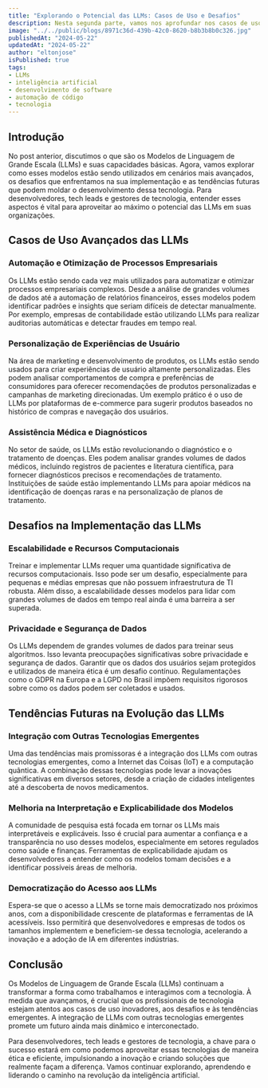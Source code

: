 ```yaml
---
title: "Explorando o Potencial das LLMs: Casos de Uso e Desafios"
description: Nesta segunda parte, vamos nos aprofundar nos casos de uso avançados das LLMs, os desafios enfrentados na sua implementação e as tendências futuras que podem definir o rumo da inteligência artificial e da programação.
image: "../../public/blogs/8971c36d-439b-42c0-8620-b8b3b8b0c326.jpg"
publishedAt: "2024-05-22"
updatedAt: "2024-05-22"
author: "eltonjose"
isPublished: true
tags:
- LLMs
- inteligência artificial
- desenvolvimento de software
- automação de código
- tecnologia
---
```


## Introdução

No post anterior, discutimos o que são os Modelos de Linguagem de Grande Escala (LLMs) e suas capacidades básicas. Agora, vamos explorar como esses modelos estão sendo utilizados em cenários mais avançados, os desafios que enfrentamos na sua implementação e as tendências futuras que podem moldar o desenvolvimento dessa tecnologia. Para desenvolvedores, tech leads e gestores de tecnologia, entender esses aspectos é vital para aproveitar ao máximo o potencial das LLMs em suas organizações.

## Casos de Uso Avançados das LLMs

### Automação e Otimização de Processos Empresariais

Os LLMs estão sendo cada vez mais utilizados para automatizar e otimizar processos empresariais complexos. Desde a análise de grandes volumes de dados até a automação de relatórios financeiros, esses modelos podem identificar padrões e insights que seriam difíceis de detectar manualmente. Por exemplo, empresas de contabilidade estão utilizando LLMs para realizar auditorias automáticas e detectar fraudes em tempo real.

### Personalização de Experiências de Usuário

Na área de marketing e desenvolvimento de produtos, os LLMs estão sendo usados para criar experiências de usuário altamente personalizadas. Eles podem analisar comportamentos de compra e preferências de consumidores para oferecer recomendações de produtos personalizadas e campanhas de marketing direcionadas. Um exemplo prático é o uso de LLMs por plataformas de e-commerce para sugerir produtos baseados no histórico de compras e navegação dos usuários.

### Assistência Médica e Diagnósticos

No setor de saúde, os LLMs estão revolucionando o diagnóstico e o tratamento de doenças. Eles podem analisar grandes volumes de dados médicos, incluindo registros de pacientes e literatura científica, para fornecer diagnósticos precisos e recomendações de tratamento. Instituições de saúde estão implementando LLMs para apoiar médicos na identificação de doenças raras e na personalização de planos de tratamento.

## Desafios na Implementação das LLMs

### Escalabilidade e Recursos Computacionais

Treinar e implementar LLMs requer uma quantidade significativa de recursos computacionais. Isso pode ser um desafio, especialmente para pequenas e médias empresas que não possuem infraestrutura de TI robusta. Além disso, a escalabilidade desses modelos para lidar com grandes volumes de dados em tempo real ainda é uma barreira a ser superada.

### Privacidade e Segurança de Dados

Os LLMs dependem de grandes volumes de dados para treinar seus algoritmos. Isso levanta preocupações significativas sobre privacidade e segurança de dados. Garantir que os dados dos usuários sejam protegidos e utilizados de maneira ética é um desafio contínuo. Regulamentações como o GDPR na Europa e a LGPD no Brasil impõem requisitos rigorosos sobre como os dados podem ser coletados e usados.

## Tendências Futuras na Evolução das LLMs

### Integração com Outras Tecnologias Emergentes

Uma das tendências mais promissoras é a integração dos LLMs com outras tecnologias emergentes, como a Internet das Coisas (IoT) e a computação quântica. A combinação dessas tecnologias pode levar a inovações significativas em diversos setores, desde a criação de cidades inteligentes até a descoberta de novos medicamentos.

### Melhoria na Interpretação e Explicabilidade dos Modelos

A comunidade de pesquisa está focada em tornar os LLMs mais interpretáveis e explicáveis. Isso é crucial para aumentar a confiança e a transparência no uso desses modelos, especialmente em setores regulados como saúde e finanças. Ferramentas de explicabilidade ajudam os desenvolvedores a entender como os modelos tomam decisões e a identificar possíveis áreas de melhoria.

### Democratização do Acesso aos LLMs

Espera-se que o acesso a LLMs se torne mais democratizado nos próximos anos, com a disponibilidade crescente de plataformas e ferramentas de IA acessíveis. Isso permitirá que desenvolvedores e empresas de todos os tamanhos implementem e beneficiem-se dessa tecnologia, acelerando a inovação e a adoção de IA em diferentes indústrias.

## Conclusão

Os Modelos de Linguagem de Grande Escala (LLMs) continuam a transformar a forma como trabalhamos e interagimos com a tecnologia. À medida que avançamos, é crucial que os profissionais de tecnologia estejam atentos aos casos de uso inovadores, aos desafios e às tendências emergentes. A integração de LLMs com outras tecnologias emergentes promete um futuro ainda mais dinâmico e interconectado.

Para desenvolvedores, tech leads e gestores de tecnologia, a chave para o sucesso estará em como podemos aproveitar essas tecnologias de maneira ética e eficiente, impulsionando a inovação e criando soluções que realmente façam a diferença. Vamos continuar explorando, aprendendo e liderando o caminho na revolução da inteligência artificial.
